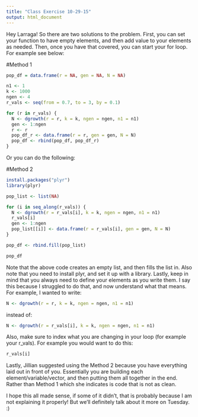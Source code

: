 ```yaml
---
title: "Class Exercise 10-29-15"
output: html_document
---
```


Hey Larraga!
So there are two solutions to the problem.  First, you can set your function to have empty elements, and then add value to your elements as needed.  Then, once you have that covered, you can start your for loop.  For example see below:

#Method 1
```r
pop_df = data.frame(r = NA, gen = NA, N = NA)

n1 <- 1
k <- 1000
ngen <- 4
r_vals <- seq(from = 0.7, to = 3, by = 0.1)

for (r in r_vals) {
  N <- dgrowth(r = r, k = k, ngen = ngen, n1 = n1)
  gen <- 1:ngen
  r <- r
  pop_df_r <- data.frame(r = r, gen = gen, N = N)
  pop_df <- rbind(pop_df, pop_df_r)
}
```

Or you can do the following:

#Method 2
```r
install.packages("plyr")
library(plyr) 

pop_list <- list(NA)

for (i in seq_along(r_vals)) {
  N <- dgrowth(r = r_vals[i], k = k, ngen = ngen, n1 = n1)
  r_vals[i]
  gen <- 1:ngen
  pop_list[[i]] <- data.frame(r = r_vals[i], gen = gen, N = N)
}

pop_df <- rbind.fill(pop_list)

pop_df
```

Note that the above code creates an empty list, and then fills the list in.  Also note that you need to install plyr, and set it up with a library.  Lastly, keep in mind that you always need to define your elements as you write them.  I say this because I struggled to do that, and now understand what that means.  For example, I wanted to write:

```r
N <- dgrowth(r = r, k = k, ngen = ngen, n1 = n1)
```

instead of:

```r
N <- dgrowth(r = r_vals[i], k = k, ngen = ngen, n1 = n1)
```

Also, make sure to index what you are changing in your loop (for example your r_vals).  For example you would want to do this:

```r
r_vals[i]
```

Lastly, Jillian suggested using the Method 2 because you have everything laid out in front of you.  Essentially you are building each element/variable/vector, and then putting them all together in the end.  Rather than Method 1 which she indicates is code that is not as clean.

I hope this all made sense, if some of it didn't, that is probably because I am not explaining it properly!  But we'll definitely talk about it more on Tuesday. :) 

